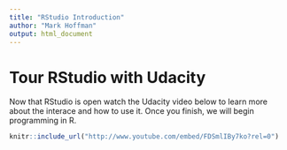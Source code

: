 ```yaml
---
title: "RStudio Introduction"
author: "Mark Hoffman"
output: html_document
---
```


# Tour RStudio with Udacity

Now that RStudio is open watch the Udacity video below to learn more about the interace and how to use it. Once you finish, we will begin programming in R.

```r
knitr::include_url("http://www.youtube.com/embed/FDSmlIBy7ko?rel=0")
```